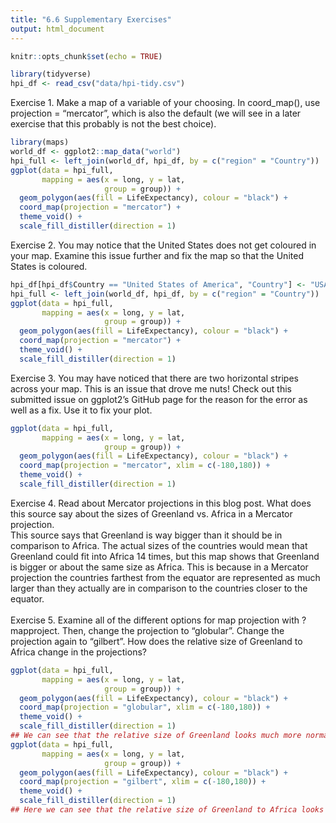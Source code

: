 ```yaml
---
title: "6.6 Supplementary Exercises"
output: html_document
---
```


```r
knitr::opts_chunk$set(echo = TRUE)
```

```r
library(tidyverse)
hpi_df <- read_csv("data/hpi-tidy.csv")
```

Exercise 1. Make a map of a variable of your choosing. In coord_map(), use projection = "mercator", which is also the default (we will see in a later exercise that this probably is not the best choice).

```r
library(maps)
world_df <- ggplot2::map_data("world")
hpi_full <- left_join(world_df, hpi_df, by = c("region" = "Country"))
ggplot(data = hpi_full, 
       mapping = aes(x = long, y = lat,
                     group = group)) +
  geom_polygon(aes(fill = LifeExpectancy), colour = "black") +
  coord_map(projection = "mercator") +
  theme_void() +
  scale_fill_distiller(direction = 1)
```

Exercise 2. You may notice that the United States does not get coloured in your map. Examine this issue further and fix the map so that the United States is coloured.

```r
hpi_df[hpi_df$Country == "United States of America", "Country"] <- "USA"
hpi_full <- left_join(world_df, hpi_df, by = c("region" = "Country"))
ggplot(data = hpi_full, 
       mapping = aes(x = long, y = lat,
                     group = group)) +
  geom_polygon(aes(fill = LifeExpectancy), colour = "black") +
  coord_map(projection = "mercator") +
  theme_void() +
  scale_fill_distiller(direction = 1)
```

Exercise 3. You may have noticed that there are two horizontal stripes across your map. This is an issue that drove me nuts! Check out this submitted issue on ggplot2’s GitHub page for the reason for the error as well as a fix. Use it to fix your plot.

```r
ggplot(data = hpi_full, 
       mapping = aes(x = long, y = lat,
                     group = group)) +
  geom_polygon(aes(fill = LifeExpectancy), colour = "black") +
  coord_map(projection = "mercator", xlim = c(-180,180)) +
  theme_void() +
  scale_fill_distiller(direction = 1)
```

Exercise 4. Read about Mercator projections in this blog post. What does this source say about the sizes of Greenland vs. Africa in a Mercator projection.
\
This source says that Greenland is way bigger than it should be in comparison to Africa. The actual sizes of the countries would mean that Greenland could fit into Africa 14 times, but this map shows that Greenland is bigger or about the same size as Africa. This is because in a Mercator projection the countries farthest from the equator are represented as much larger than they actually are in comparison to the countries closer to the equator.
\
\
Exercise 5. Examine all of the different options for map projection with ?mapproject. Then, change the projection to "globular". Change the projection again to "gilbert". How does the relative size of Greenland to Africa change in the projections?
```r
ggplot(data = hpi_full, 
       mapping = aes(x = long, y = lat,
                     group = group)) +
  geom_polygon(aes(fill = LifeExpectancy), colour = "black") +
  coord_map(projection = "globular", xlim = c(-180,180)) +
  theme_void() +
  scale_fill_distiller(direction = 1)
## We can see that the relative size of Greenland looks much more normal in this projection than the mercator projection.
ggplot(data = hpi_full, 
       mapping = aes(x = long, y = lat,
                     group = group)) +
  geom_polygon(aes(fill = LifeExpectancy), colour = "black") +
  coord_map(projection = "gilbert", xlim = c(-180,180)) +
  theme_void() +
  scale_fill_distiller(direction = 1)
## Here we can see that the relative size of Greenland to Africa looks more normal here than the mercator projection, but still looks like a large mutation in comparison to the globular projection
```